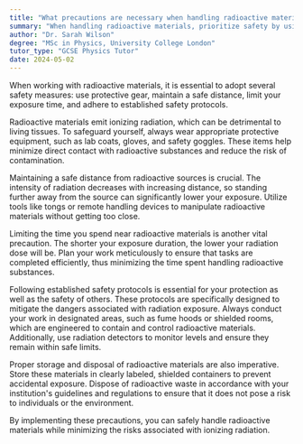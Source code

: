 ```yaml
---
title: "What precautions are necessary when handling radioactive materials?"
summary: "When handling radioactive materials, prioritize safety by using protective gear, maintaining distance, limiting exposure time, and adhering to established safety protocols."
author: "Dr. Sarah Wilson"
degree: "MSc in Physics, University College London"
tutor_type: "GCSE Physics Tutor"
date: 2024-05-02
---
```


When working with radioactive materials, it is essential to adopt several safety measures: use protective gear, maintain a safe distance, limit your exposure time, and adhere to established safety protocols.

Radioactive materials emit ionizing radiation, which can be detrimental to living tissues. To safeguard yourself, always wear appropriate protective equipment, such as lab coats, gloves, and safety goggles. These items help minimize direct contact with radioactive substances and reduce the risk of contamination.

Maintaining a safe distance from radioactive sources is crucial. The intensity of radiation decreases with increasing distance, so standing further away from the source can significantly lower your exposure. Utilize tools like tongs or remote handling devices to manipulate radioactive materials without getting too close.

Limiting the time you spend near radioactive materials is another vital precaution. The shorter your exposure duration, the lower your radiation dose will be. Plan your work meticulously to ensure that tasks are completed efficiently, thus minimizing the time spent handling radioactive substances.

Following established safety protocols is essential for your protection as well as the safety of others. These protocols are specifically designed to mitigate the dangers associated with radiation exposure. Always conduct your work in designated areas, such as fume hoods or shielded rooms, which are engineered to contain and control radioactive materials. Additionally, use radiation detectors to monitor levels and ensure they remain within safe limits.

Proper storage and disposal of radioactive materials are also imperative. Store these materials in clearly labeled, shielded containers to prevent accidental exposure. Dispose of radioactive waste in accordance with your institution's guidelines and regulations to ensure that it does not pose a risk to individuals or the environment.

By implementing these precautions, you can safely handle radioactive materials while minimizing the risks associated with ionizing radiation.
    